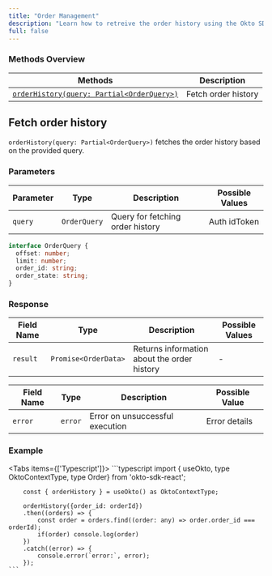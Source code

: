 ```yaml
---
title: "Order Management"
description: "Learn how to retreive the order history using the Okto SDK."
full: false
---
```




### Methods Overview

| Methods                                                             | Description         |                 
|---------------------------------------------------------------------|---------------------|
| [`orderHistory(query: Partial<OrderQuery>)`](#fetch-order-history)  | Fetch order history |

<div className="method-box">

## Fetch order history

`orderHistory(query: Partial<OrderQuery>)` fetches the order history based on the provided query.

### Parameters

| Parameter   | Type         | Description                      | Possible Values |
|-------------|--------------|----------------------------------|-----------------|
| `query`     | `OrderQuery` | Query for fetching order history | Auth idToken    |

```typescript
interface OrderQuery {
  offset: number;
  limit: number;
  order_id: string;
  order_state: string;
}
```

### Response

<Callout title="Success Response">

| Field Name | Type                 | Description                                 | Possible Values |
|------------|----------------------|---------------------------------------------|-----------------|
| `result`   | `Promise<OrderData>` | Returns information about the order history | -               |

</Callout>



<Callout type="error" title="Error Response">

| Field Name | Type     | Description                                     | Possible Value|
|------------|---------------|--------------------------------------------|---------------|
| `error`    | `error`       |  Error on unsuccessful execution           | Error details |

</Callout>


### Example
<Tabs items={['Typescript']}>
  <Tab value="Typescript">
    ```typescript
        import { useOkto, type OktoContextType, type Order} from 'okto-sdk-react';
 
        const { orderHistory } = useOkto() as OktoContextType;
 
        orderHistory({order_id: orderId})
        .then((orders) => {
            const order = orders.find((order: any) => order.order_id === orderId);
            if(order) console.log(order)
        })
        .catch((error) => {
            console.error(`error:`, error);
        });
    ```
  </Tab>
</Tabs>

</div>
